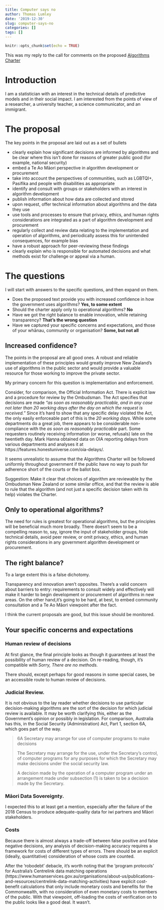 ```yaml
---
title: Computer says no
author: Thomas Lumley
date: '2019-12-30'
slug: computer-says-no
categories: []
tags: []
---
```



```r
knitr::opts_chunk$set(echo = TRUE)
```

This was my reply to the call for comments on the proposed [Algorithms Charter](https://data.govt.nz/use-data/analyse-data/government-algorithm-transparency-and-accountability/draft-algorithm-charter/)

# Introduction

I am a statistician with an interest in the technical details of predictive models and in their social impact. I am interested from the points of view of a researcher, a university teacher,  a science communicator, and an immigrant.

# The proposal

The key points in the proposal are laid out as a set of bullets  

* clearly explain how significant decisions are informed by algorithms and be clear where this isn’t done for reasons of greater public good (for example, national security)
* embed a Te Ao Māori perspective in algorithm development or procurement
* take into account the perspectives of communities, such as LGBTQI+, Pasifika and people with disabilities as appropriate
* identify and consult with groups or stakeholders with an interest in algorithm development
* publish information about how data are collected and stored
* upon request, offer technical information about algorithms and the data they use
* use tools and processes to ensure that privacy, ethics, and human rights considerations are integrated as a part of algorithm development and procurement
* regularly collect and review data relating to the implementation and operation of algorithms, and periodically assess this for unintended consequences, for example bias
* have a robust approach for peer-reviewing these findings
* clearly explain who is responsible for automated decisions and what methods exist for challenge or appeal via a human. 

# The questions

I will start with answers to the specific questions, and then expand on them.

* Does the proposed text provide you with increased confidence in how the government uses algorithms? **Yes, to some extent**
* Should the charter apply only to operational algorithms? **No**
* Have we got the right balance to enable innovation, while retaining transparency? **That's the wrong question**
* Have we captured your specific concerns and expectations, and those of your whānau, community or organisation? **Some, but not all**



## Increased confidence?

The points in the proposal are all good ones. A robust and reliable implementation of these principles would greatly improve New Zealand's use of algorithms in the public sector and would provide a valuable resource for those working to improve the private sector. 

My primary concern for this question is implementation and enforcement. 

Consider, for comparison, the Official Information Act.  There is explicit law and a procedure for review by the Ombudsman. The Act specifies that decisions are made *"as soon as reasonably practicable, and in any case not later than 20 working days after the day on which the request is received."* Since it's hard to show that any specific delay violated the Act, the only easily enforceable part of this is the *20 working days*. While some departments do a great job, there appears to be considerable non-compliance with the *as soon as reasonably practicable* part. Some requesters routinely receiving information (or worse, refusals) late on the twentieth day. Mark Hanna obtained data on OIA reporting delays from various departments and analyses it at https://features.honestuniverse.com/oia-delays/.

It seems unrealistic to assume that the Algorithms Charter will be followed uniformly throughout government if the public have no way to push for adherence short of the courts or the ballot box.

Suggestion: Make it clear that choices of algorithm are reviewable by the Ombudsman New Zealand or some similar office, and that the review is able to rule that the algorithm (and not just a specific decision taken with its help) violates the Charter. 

## Only to operational algorithms?

The need for rules is greatest for operational algorithms, but the principles will be beneficial much more broadly.  There doesn't seem to be a compelling reason to, say, ignore the input of stakeholder groups, hide technical details, avoid peer review, or omit privacy, ethics, and human rights considerations in any government algorithm development or procurement.

## The right balance?

To a large extent this is a false dichotomy.  

Transparency and innovation aren't opposites.  There's a valid concern about barriers to entry: requirements to consult widely and effectively will make it harder to begin development or procurement of algorithms in new areas. On the other hand,it's going to be hard, at best, to embed community consultation and a Te Ao Māori viewpoint after the fact. 

I think the current proposals are good, but this issue should be monitored. 

## Your specific concerns and expectations

### Human review of decisions
At first glance, the final principle looks as though it guarantees at least the possibility of human review of a decision. On re-reading, though, it's compatible with *Sorry, There are no methods.*  

There should, except perhaps for good reasons in some special cases, be an accessible route to human review of decisions.

### Judicial Review.
It is not obvious to the lay reader whether decisions to use particular decision-making algorithms are the sort of the decision for which judicial review is available. It may be worth clarifying this, either as the Government's opinion or possibly in legislation.  For comparison, Australia has this, in the Social Security (Administration) Act, Part 1, section 6A, which goes part of the way.

>6A Secretary may arrange for use of computer programs to make decisions
>
>The Secretary may arrange for the use, under the Secretary's control, of computer programs for any purposes for which the Secretary may make decisions under the social security law.
>
>A decision made by the operation of a computer program under an arrangement made under subsection (1) is taken to be a decision made by the Secretary.

### Māori Data Sovereignty.
I expected this to at least get a mention, especially after the failure of the 2018 Census to produce adequate-quality data for iwi partners and Māori stakeholders. 

### Costs
Because there is almost always a trade-off between false positive and false negative decisions, any analysis of decision-making accuracy requires a framework for costs of different types of errors. There should be an explicit (ideally, quantitative) consideration of whose costs are counted.  

After the 'robodebt' debacle, it's worth noting that the 'program protocols' for Australia's Centrelink data matching operations (https://www.humanservices.gov.au/organisations/about-us/publications-and-resources/centrelink-data-matching-activities) have explicit cost-benefit calculations that only include monetary costs and benefits for the Commonwealth, with no consideration of even monetary costs to members of the public.  With that viewpoint, off-loading the costs of verification on to the public looks like a good deal. It wasn't.


